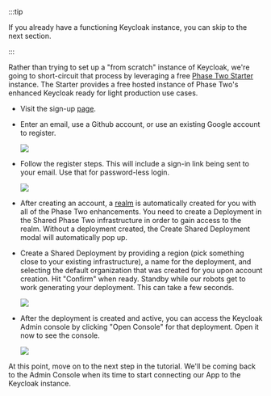 :::tip

If you already have a functioning Keycloak instance, you can skip to the next section.

:::

Rather than trying to set up a "from scratch" instance of Keycloak, we're going to short-circuit that process by leveraging a free [Phase Two Starter](https://phasetwo.io/) instance. The Starter provides a free hosted instance of Phase Two's enhanced Keycloak ready for light production use cases.

- Visit the sign-up [page](https://phasetwo.io/dashboard/).
- Enter an email, use a Github account, or use an existing Google account to register.

  ![](/blog/starter_instructions/register.png)

- Follow the register steps. This will include a sign-in link being sent to your email. Use that for password-less login.

  ![](/blog/starter_instructions/email_link.png)

- After creating an account, a [realm](https://www.youtube.com/watch?v=ZTFlc-3pG1M) is automatically created for you with all of the Phase Two enhancements. You need to create a Deployment in the Shared Phase Two infrastructure in order to gain access to the realm. Without a deployment created, the Create Shared Deployment modal will automatically pop up.
- Create a Shared Deployment by providing a region (pick something close to your existing infrastructure), a name for the deployment, and selecting the default organization that was created for you upon account creation. Hit "Confirm" when ready. Standby while our robots get to work generating your deployment. This can take a few seconds.

  ![](/blog/starter_instructions/create_shared_deployment.png)

- After the deployment is created and active, you can access the Keycloak Admin console by clicking "Open Console" for that deployment. Open it now to see the console.

  ![](/blog/starter_instructions/deployments.png)

At this point, move on to the next step in the tutorial. We'll be coming back to the Admin Console when its time to start connecting our App to the Keycloak instance.
